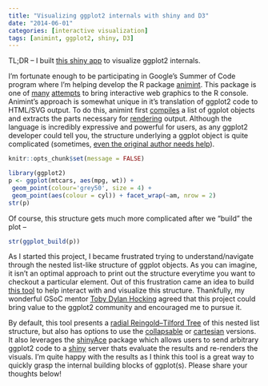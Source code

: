 ```yaml
---
title: "Visualizing ggplot2 internals with shiny and D3"
date: "2014-06-01"
categories: [interactive visualization]
tags: [animint, ggplot2, shiny, D3]
---
```



TL;DR -- I built [this shiny app](https://cpsievert.shinyapps.io/ggtree/) to visualize ggplot2
internals.

I'm fortunate enough to be participating in Google's Summer of Code program where I'm helping
develop the R package [animint](https://github.com/tdhock/animint). This package is one of
[many](http://ggvis.rstudio.com/) [attempts](http://rcharts.io/) to bring interactive web graphics
to the R console. Animint's approach is somewhat unique in it's translation of ggplot2 code to
HTML/SVG output. To do this, animint first
[compiles](https://github.com/tdhock/animint/wiki/Compiler-details) a list of ggplot objects and
extracts the parts necessary for
[rendering](https://github.com/tdhock/animint/wiki/Renderer-details) output. Although the language
is incredibly expressive and powerful for users, as any ggplot2 developer could tell you, the
structure underlying a ggplot object is quite complicated (sometimes, [even the original author
needs help](https://twitter.com/hadleywickham/status/317279035937923072)).

```r
knitr::opts_chunk$set(message = FALSE)
```

```r
library(ggplot2)
p <- ggplot(mtcars, aes(mpg, wt)) +
 geom_point(colour='grey50', size = 4) +
 geom_point(aes(colour = cyl)) + facet_wrap(~am, nrow = 2)
str(p)
```

Of course, this structure gets much more complicated after we "build" the plot --

```r
str(ggplot_build(p))
```

As I started this project, I became frustrated trying to understand/navigate through the nested
list-like structure of ggplot objects. As you can imagine, it isn't an optimal approach to print
out the structure everytime you want to checkout a particular element. Out of this frustration came
an idea to build [this tool](https://cpsievert.shinyapps.io/ggtree/) to help interact with and
visualize this structure. Thankfully, my wonderful GSoC mentor [Toby Dylan
Hocking](http://sugiyama-www.cs.titech.ac.jp/~toby/) agreed that this project could bring value to
the ggplot2 community and encouraged me to pursue it.

By default, this tool presents a [radial Reingold–Tilford
Tree](http://bl.ocks.org/mbostock/4339184) of this nested list structure, but also has options to
use the [collapsable](http://bl.ocks.org/mbostock/4339083) or
[cartesian](http://bl.ocks.org/mbostock/4339184) versions. It also leverages the
[shinyAce](https://github.com/trestletech/shinyAce) package which allows users to send arbitrary
ggplot2 code to a [shiny](http://shiny.rstudio.com/) server thats evaluate the results and
re-renders the visuals. I'm quite happy with the results as I think this tool is a great way to
quickly grasp the internal building blocks of ggplot(s). Please share your thoughts below!
